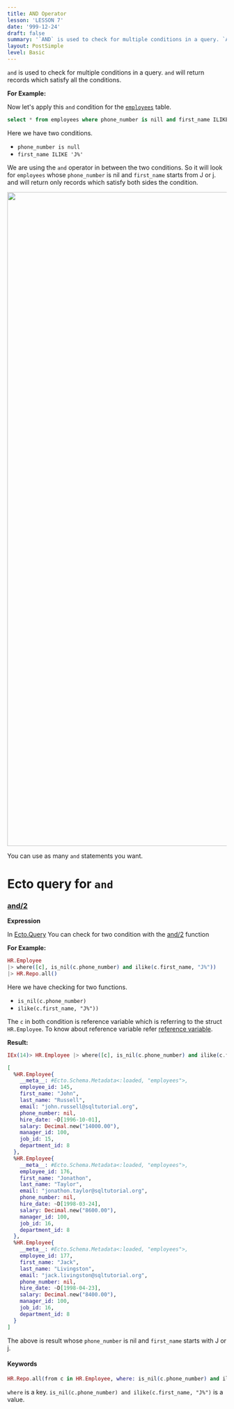 ```yaml
---
title: AND Operator
lesson: 'LESSON 7'
date: '999-12-24'
draft: false
summary: '`AND` is used to check for multiple conditions in a query. `AND` will return records which satisfy all the conditions.'
layout: PostSimple
level: Basic
---
```


`and` is used to check for multiple conditions in a query. `and` will return records which satisfy all the conditions.

**For Example:**

Now let's apply this `and` condition for the <a href="/blog/Introduction">`employees`</a> table.

```SQL
select * from employees where phone_number is nill and first_name ILIKE 'J%';
```

Here we have two conditions.

- `phone_number is null`
- `first_name ILIKE 'J%'`

We are using the `and` operator in between the two conditions. So it will look for `employees` whose `phone_number` is nil and `first_name` starts from J or j. and will return only records which satisfy both sides the condition.

<img src="/static/images/Pastedimage20231104154938.png" width="1500" />

You can use as many `and` statements you want.

# Ecto query for `and`

### [and/2](https://hexdocs.pm/ecto/Ecto.Query.API.html#and/2)

**Expression**

In [Ecto.Query](https://hexdocs.pm/ecto/Ecto.Query.html) You can check for two condition with the [and/2](https://hexdocs.pm/ecto/Ecto.Query.API.html#and/2) function

**For Example:**

```Elixir
HR.Employee
|> where([c], is_nil(c.phone_number) and ilike(c.first_name, "J%"))
|> HR.Repo.all()
```

Here we have checking for two functions.

- `is_nil(c.phone_number)`
- `ilike(c.first_name, "J%"))`

The `c` in both condition is reference variable which is referring to the struct `HR.Employee`. To know about reference variable refer <a href="/blog/Aliases in Ecto">reference variable</a>.

**Result:**

```Elixir
IEx(14)> HR.Employee |> where([c], is_nil(c.phone_number) and ilike(c.first_name, "J%")) |> HR.Repo.all()

[
  %HR.Employee{
    __meta__: #Ecto.Schema.Metadata<:loaded, "employees">,
    employee_id: 145,
    first_name: "John",
    last_name: "Russell",
    email: "john.russell@sqltutorial.org",
    phone_number: nil,
    hire_date: ~D[1996-10-01],
    salary: Decimal.new("14000.00"),
    manager_id: 100,
    job_id: 15,
    department_id: 8
  },
  %HR.Employee{
    __meta__: #Ecto.Schema.Metadata<:loaded, "employees">,
    employee_id: 176,
    first_name: "Jonathon",
    last_name: "Taylor",
    email: "jonathon.taylor@sqltutorial.org",
    phone_number: nil,
    hire_date: ~D[1998-03-24],
    salary: Decimal.new("8600.00"),
    manager_id: 100,
    job_id: 16,
    department_id: 8
  },
  %HR.Employee{
    __meta__: #Ecto.Schema.Metadata<:loaded, "employees">,
    employee_id: 177,
    first_name: "Jack",
    last_name: "Livingston",
    email: "jack.livingston@sqltutorial.org",
    phone_number: nil,
    hire_date: ~D[1998-04-23],
    salary: Decimal.new("8400.00"),
    manager_id: 100,
    job_id: 16,
    department_id: 8
  }
]
```

The above is result whose `phone_number` is nil and `first_name` starts with J or j.

#### Keywords

```Elixir
HR.Repo.all(from c in HR.Employee, where: is_nil(c.phone_number) and ilike(c.first_name, "J%"))
```

`where` is a key. `is_nil(c.phone_number) and ilike(c.first_name, "J%")` is a value.
